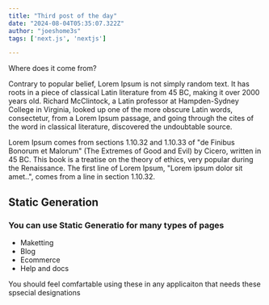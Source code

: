 ---
title: "Third post of the day"
date: "2024-08-04T05:35:07.322Z"
author: "joeshome3s"
tags: ['next.js', 'nextjs']

---
Where does it come from? <br/>
<p>Contrary to popular belief, Lorem Ipsum is not simply random text. It has roots in a piece of classical Latin literature from 45 BC, making it over 2000 years old. Richard McClintock, a Latin professor at Hampden-Sydney College in Virginia, looked up one of the more obscure Latin words, consectetur, from a Lorem Ipsum passage, and going through the cites of the word in classical literature, discovered the undoubtable source.</p>
<p> Lorem Ipsum comes from sections 1.10.32 and 1.10.33 of "de Finibus Bonorum et Malorum" (The Extremes of Good and Evil) by Cicero, written in 45 BC. This book is a treatise on the theory of ethics, very popular during the Renaissance. The first line of Lorem Ipsum, "Lorem ipsum dolor sit amet..", comes from a line in section 1.10.32.</p>

## Static Generation

<h3> You can use Static Generatio for many types of pages</h3>

- Maketting
- Blog
- Ecommerce
- Help and docs

<p>You should feel comfartable using these in any applicaiton that needs these spsecial designations</p>


